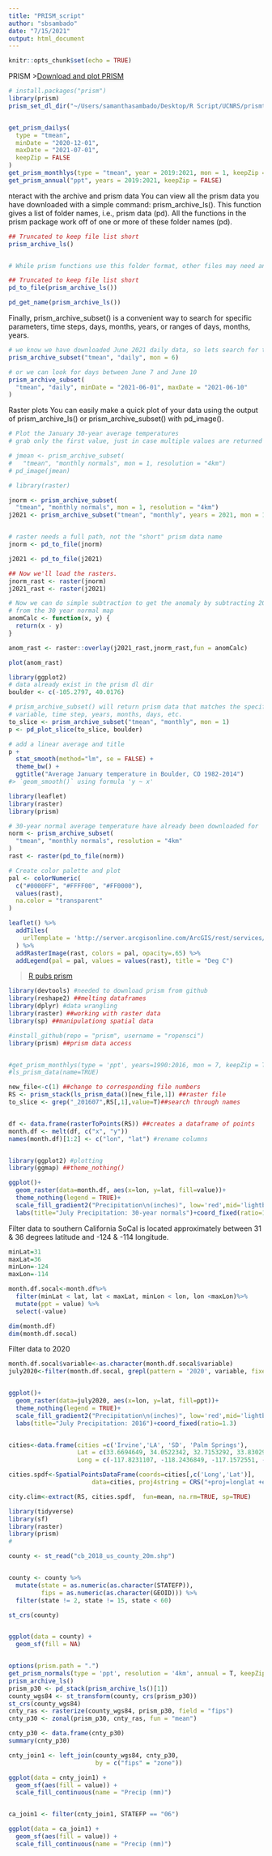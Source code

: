 ```yaml
---
title: "PRISM_script"
author: "sbsambado"
date: "7/15/2021"
output: html_document
---
```


```r
knitr::opts_chunk$set(echo = TRUE)
```

PRISM
>[Download and plot PRISM](https://cran.r-project.org/web/packages/prism/vignettes/prism.html#downloading-data)

```r
# install.packages("prism")
library(prism)
prism_set_dl_dir("~/Users/samanthasambado/Desktop/R Script/UCNRS/prismtmp")


get_prism_dailys(
  type = "tmean", 
  minDate = "2020-12-01", 
  maxDate = "2021-07-01", 
  keepZip = FALSE
)
get_prism_monthlys(type = "tmean", year = 2019:2021, mon = 1, keepZip = FALSE)
get_prism_annual("ppt", years = 2019:2021, keepZip = FALSE)
```

nteract with the archive and prism data
You can view all the prism data you have downloaded with a simple command: prism_archive_ls(). This function gives a list of folder names, i.e., prism data (pd). All the functions in the prism package work off of one or more of these folder names (pd).

```r
## Truncated to keep file list short
prism_archive_ls()


# While prism functions use this folder format, other files may need an absolute path (e.g. the raster package). The pd_to_file() function conveniently returns the absolute path. Alternatively, you may want to see what the normal name for the product is (not the file name), and we can get that with the pd_get_name() function.

## Truncated to keep file list short
pd_to_file(prism_archive_ls())

pd_get_name(prism_archive_ls())
```

Finally, prism_archive_subset() is a convenient way to search for specific parameters, time steps, days, months, years, or ranges of days, months, years.
```r
# we know we have downloaded June 2021 daily data, so lets search for those 
prism_archive_subset("tmean", "daily", mon = 6)

# or we can look for days between June 7 and June 10
prism_archive_subset(
  "tmean", "daily", minDate = "2021-06-01", maxDate = "2021-06-10"
)
```

Raster plots
You can easily make a quick plot of your data using the output of prism_archive_ls() or prism_archive_subset() with pd_image().

```r
# Plot the January 30-year average temperatures
# grab only the first value, just in case multiple values are returned

# jmean <- prism_archive_subset(
#   "tmean", "monthly normals", mon = 1, resolution = "4km")
# pd_image(jmean)

```

```r
# library(raster)

jnorm <- prism_archive_subset(
  "tmean", "monthly normals", mon = 1, resolution = "4km")
j2021 <- prism_archive_subset("tmean", "monthly", years = 2021, mon = 1)


# raster needs a full path, not the "short" prism data name
jnorm <- pd_to_file(jnorm)

j2021 <- pd_to_file(j2021)

## Now we'll load the rasters.
jnorm_rast <- raster(jnorm)
j2021_rast <- raster(j2021)

# Now we can do simple subtraction to get the anomaly by subtracting 2014 
# from the 30 year normal map
anomCalc <- function(x, y) {
  return(x - y)
}

anom_rast <- raster::overlay(j2021_rast,jnorm_rast,fun = anomCalc)

plot(anom_rast)
```

```r
library(ggplot2)
# data already exist in the prism dl dir
boulder <- c(-105.2797, 40.0176)

# prism_archive_subset() will return prism data that matches the specified 
# variable, time step, years, months, days, etc.
to_slice <- prism_archive_subset("tmean", "monthly", mon = 1)
p <- pd_plot_slice(to_slice, boulder)

# add a linear average and title
p + 
  stat_smooth(method="lm", se = FALSE) + 
  theme_bw() + 
  ggtitle("Average January temperature in Boulder, CO 1982-2014")
#> `geom_smooth()` using formula 'y ~ x'
```

```r
library(leaflet)
library(raster)
library(prism)

# 30-year normal average temperature have already been downloaded for 
norm <- prism_archive_subset(
  "tmean", "monthly normals", resolution = "4km"
)
rast <- raster(pd_to_file(norm))

# Create color palette and plot
pal <- colorNumeric(
  c("#0000FF", "#FFFF00", "#FF0000"), 
  values(rast),
  na.color = "transparent"
)

leaflet() %>% 
  addTiles(
    urlTemplate = 'http://server.arcgisonline.com/ArcGIS/rest/services/World_Imagery/MapServer/tile/{z}/{y}/{x}'
  ) %>% 
  addRasterImage(rast, colors = pal, opacity=.65) %>% 
  addLegend(pal = pal, values = values(rast), title = "Deg C")
```

>[R pubs prism](https://rpubs.com/collnell/get_prism)

```r
library(devtools) #needed to download prism from github
library(reshape2) ##melting dataframes
library(dplyr) #data wrangling
library(raster) ##working with raster data
library(sp) ##manipulationg spatial data

#install_github(repo = "prism", username = "ropensci")
library(prism) ##prism data access


#get_prism_monthlys(type = 'ppt', years=1990:2016, mon = 7, keepZip = TRUE)
#ls_prism_data(name=TRUE)

new_file<-c(1) ##change to corresponding file numbers
RS <- prism_stack(ls_prism_data()[new_file,1]) ##raster file
to_slice <- grep("_201607",RS[,1],value=T)##search through names


df <- data.frame(rasterToPoints(RS)) ##creates a dataframe of points
month.df <- melt(df, c("x", "y"))
names(month.df)[1:2] <- c("lon", "lat") #rename columns


library(ggplot2) #plotting
library(ggmap) ##theme_nothing()

ggplot()+
  geom_raster(data=month.df, aes(x=lon, y=lat, fill=value))+
  theme_nothing(legend = TRUE)+
  scale_fill_gradient2("Precipitation\n(inches)", low='red',mid='lightblue',high = 'darkslateblue', midpoint=100)+
  labs(title="July Precipitation: 30-year normals")+coord_fixed(ratio=1.3)


```

Filter data to southern California
SoCal is located approximately between 31 & 36 degrees latitude and -124 & -114 longitude.

```r
minLat=31
maxLat=36
minLon=-124
maxLon=-114

month.df.socal<-month.df%>%
  filter(minLat < lat, lat < maxLat, minLon < lon, lon <maxLon)%>%
  mutate(ppt = value) %>%
  select(-value)

dim(month.df)
dim(month.df.socal)
```

Filter data to 2020
```r
month.df.socal$variable<-as.character(month.df.socal$variable)
july2020<-filter(month.df.socal, grepl(pattern = '2020', variable, fixed=TRUE))


ggplot()+
  geom_raster(data=july2020, aes(x=lon, y=lat, fill=ppt))+
  theme_nothing(legend = TRUE)+
  scale_fill_gradient2("Precipitation\n(inches)", low='red',mid='lightblue',high = 'darkslateblue', midpoint=100)+
  labs(title="July Precipitation: 2016")+coord_fixed(ratio=1.3)


cities<-data.frame(cities =c('Irvine','LA', 'SD', 'Palm Springs'),
                   Lat = c(33.6694649, 34.0522342, 32.7153292, 33.8302961),
                   Long = c(-117.8231107, -118.2436849, -117.1572551, -116.5452921))

cities.spdf<-SpatialPointsDataFrame(coords=cities[,c('Long','Lat')], 
                       data=cities, proj4string = CRS("+proj=longlat +ellps=WGS84 +no_defs"))

city.clim<-extract(RS, cities.spdf,  fun=mean, na.rm=TRUE, sp=TRUE)
```

```r
library(tidyverse)
library(sf)
library(raster)
library(prism)
# 

county <- st_read("cb_2018_us_county_20m.shp")


county <- county %>%
  mutate(state = as.numeric(as.character(STATEFP)),
         fips = as.numeric(as.character(GEOID))) %>%
  filter(state != 2, state != 15, state < 60)

st_crs(county)


ggplot(data = county) +
  geom_sf(fill = NA)


options(prism.path = ".")
get_prism_normals(type = 'ppt', resolution = '4km', annual = T, keepZip = TRUE)
prism_archive_ls()
prism_p30 <- pd_stack(prism_archive_ls()[1]) 
county_wgs84 <- st_transform(county, crs(prism_p30))
st_crs(county_wgs84)
cnty_ras <- rasterize(county_wgs84, prism_p30, field = "fips")
cnty_p30 <- zonal(prism_p30, cnty_ras, fun = "mean")

cnty_p30 <- data.frame(cnty_p30)
summary(cnty_p30)

cnty_join1 <- left_join(county_wgs84, cnty_p30, 
                        by = c("fips" = "zone"))

ggplot(data = cnty_join1) +
  geom_sf(aes(fill = value)) +
  scale_fill_continuous(name = "Precip (mm)")


ca_join1 <- filter(cnty_join1, STATEFP == "06")

ggplot(data = ca_join1) +
  geom_sf(aes(fill = value)) +
  scale_fill_continuous(name = "Precip (mm)")
```

